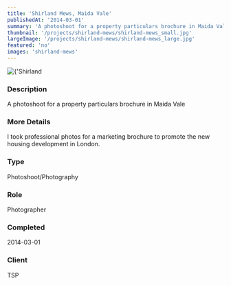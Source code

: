 ```yaml
---
title: 'Shirland Mews, Maida Vale'
publishedAt: '2014-03-01'
summary: 'A photoshoot for a property particulars brochure in Maida Vale'
thumbnail: '/projects/shirland-mews/shirland-mews_small.jpg'
largeImage: '/projects/shirland-mews/shirland-mews_large.jpg'
featured: 'no'
images: 'shirland-mews'
---
```


<div className="relative w-full h-[400px] sm:h-[600px] md:h-[760px] lg:h-[920px]">
  <Image
    alt={'Shirland Mews, Maida Vale'}
    src={'/projects/shirland-mews/shirland-mews.jpg'}
    sizes="(max-width: 640px) 100%, 100%"
    fill={true}
    priority
    style={{
      objectFit: 'contain'
    }}
  />
</div>

### Description

A photoshoot for a property particulars brochure in Maida Vale

### More Details

I took professional photos for a marketing brochure to promote the new housing development in London.

### Type

Photoshoot/Photography

### Role

Photographer

### Completed
2014-03-01


### Client
TSP

